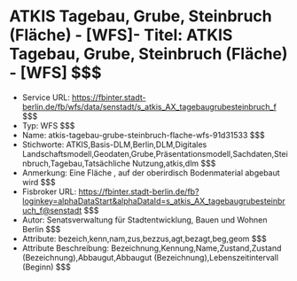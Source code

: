 # ATKIS Tagebau, Grube, Steinbruch (Fläche) - [WFS]- Titel: ATKIS Tagebau, Grube, Steinbruch (Fläche) - [WFS] $$$
- Service URL: https://fbinter.stadt-berlin.de/fb/wfs/data/senstadt/s_atkis_AX_tagebaugrubesteinbruch_f $$$
- Typ: WFS $$$
- Name: atkis-tagebau-grube-steinbruch-flache-wfs-91d31533 $$$
- Stichworte: ATKIS,Basis-DLM,Berlin,DLM,Digitales Landschaftsmodell,Geodaten,Grube,Präsentationsmodell,Sachdaten,Steinbruch,Tagebau,Tatsächliche Nutzung,atkis,dlm $$$
- Anmerkung: Eine Fläche , auf der oberirdisch Bodenmaterial abgebaut wird $$$
- Fisbroker URL: https://fbinter.stadt-berlin.de/fb?loginkey=alphaDataStart&alphaDataId=s_atkis_AX_tagebaugrubesteinbruch_f@senstadt $$$
- Autor: Senatsverwaltung für Stadtentwicklung, Bauen und Wohnen Berlin $$$
- Attribute: bezeich,kenn,nam,zus,bezzus,agt,bezagt,beg,geom $$$
- Attribute Beschreibung: Bezeichnung,Kennung,Name,Zustand,Zustand (Bezeichnung),Abbaugut,Abbaugut (Bezeichnung),Lebenszeitintervall (Beginn) $$$

